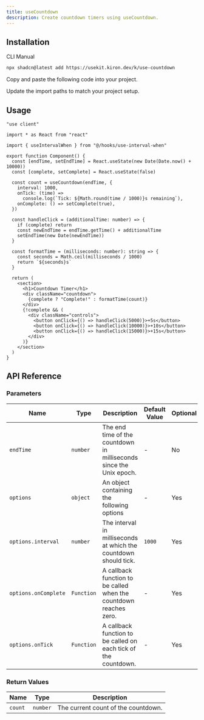 ```yaml
---
title: useCountdown
description: Create countdown timers using useCountdown.
---
```


<ComponentPreview name="use-countdown-demo" />

## Installation

<CodeTabs>

<TabsList>
  <TabsTrigger value="cli">CLI</TabsTrigger>
  <TabsTrigger value="manual">Manual</TabsTrigger>
</TabsList>

<TabsContent value="cli">

```bash
npx shadcn@latest add https://usekit.kiron.dev/k/use-countdown
```

</TabsContent>

<TabsContent value="manual">

<Steps>

<Step>Copy and paste the following code into your project.</Step>

<ComponentSource name="use-countdown" />

<Step>Update the import paths to match your project setup.</Step>

</Steps>

</TabsContent>

</CodeTabs>

## Usage

```tsx {5, 11-16}
"use client"

import * as React from "react"

import { useIntervalWhen } from "@/hooks/use-interval-when"

export function Component() {
  const [endTime, setEndTime] = React.useState(new Date(Date.now() + 10000))
  const [complete, setComplete] = React.useState(false)

  const count = useCountdown(endTime, {
    interval: 1000,
    onTick: (time) =>
      console.log(`Tick: ${Math.round(time / 1000)}s remaining`),
    onComplete: () => setComplete(true),
  })

  const handleClick = (additionalTime: number) => {
    if (complete) return
    const newEndTime = endTime.getTime() + additionalTime
    setEndTime(new Date(newEndTime))
  }

  const formatTime = (milliseconds: number): string => {
    const seconds = Math.ceil(milliseconds / 1000)
    return `${seconds}s`
  }

  return (
    <section>
      <h1>Countdown Timer</h1>
      <div className="countdown">
        {complete ? "Complete!" : formatTime(count)}
      </div>
      {!complete && (
        <div className="controls">
          <button onClick={() => handleClick(5000)}>+5s</button>
          <button onClick={() => handleClick(10000)}>+10s</button>
          <button onClick={() => handleClick(15000)}>+15s</button>
        </div>
      )}
    </section>
  )
}
```

## API Reference

### Parameters

| Name                 | Type       | Description                                                         | Default Value | Optional |
| -------------------- | ---------- | ------------------------------------------------------------------- | ------------- | -------- |
| `endTime`            | `number`   | The end time of the countdown in milliseconds since the Unix epoch. | -             | No       |
| `options`            | `object`   | An object containing the following options                          | -             | Yes      |
| `options.interval`   | `number`   | The interval in milliseconds at which the countdown should tick.    | `1000`        | Yes      |
| `options.onComplete` | `Function` | A callback function to be called when the countdown reaches zero.   | -             | Yes      |
| `options.onTick`     | `Function` | A callback function to be called on each tick of the countdown.     | -             | Yes      |

### Return Values

| Name    | Type     | Description                         |
| ------- | -------- | ----------------------------------- |
| `count` | `number` | The current count of the countdown. |
